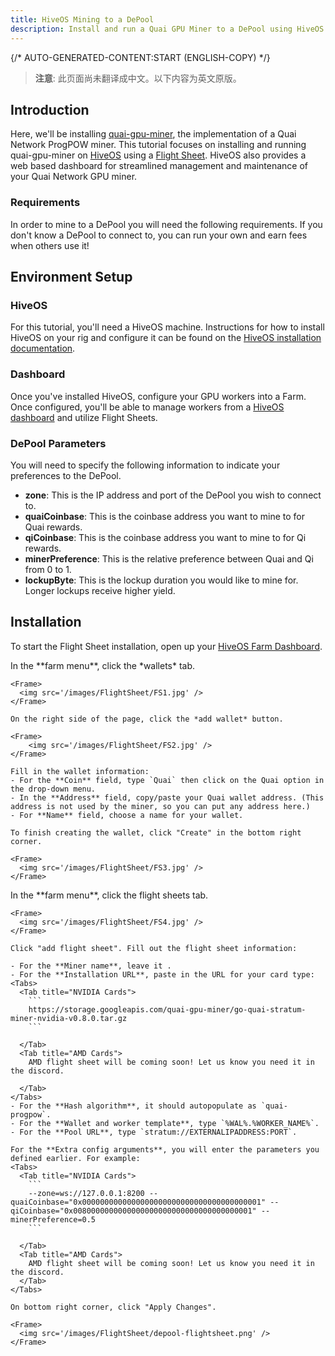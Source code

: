 ```yaml
---
title: HiveOS Mining to a DePool
description: Install and run a Quai GPU Miner to a DePool using HiveOS.
---
```


{/* AUTO-GENERATED-CONTENT:START (ENGLISH-COPY) */}

> **注意**: 此页面尚未翻译成中文。以下内容为英文原版。

## Introduction

Here, we'll be installing [quai-gpu-miner](https://github.com/dominant-strategies/quai-gpu-miner), the implementation of a Quai Network ProgPOW miner. This tutorial focuses on installing and running quai-gpu-miner on [HiveOS](https://hiveon.com/os/) using a [Flight Sheet](https://hiveon.com/knowledge-base/guides/fs/). HiveOS also provides a web based dashboard for streamlined management and maintenance of your Quai Network GPU miner.

### Requirements

In order to mine to a DePool you will need the following requirements. If you don't know a DePool to connect to, you can run your own and earn fees when others use it!

<CardGroup cols={3}>
	<Card
		title='URL of a node operating a DePool'
		href='/guides/client/dePool'
		icon='computer'
	/>
	<Card
		title='HiveOS machine'
		icon='hive'
	/>
	<Card
		title='NVIDIA or AMD GPU'
		icon='microchip'
	/>
	<Card
		title='4GB+ of RAM'
		icon='usb-drive'
	/>
</CardGroup>

## Environment Setup

### HiveOS

For this tutorial, you'll need a HiveOS machine. Instructions for how to install HiveOS on your rig and configure it can be found on the [HiveOS installation documentation](https://hiveon.com/install/).

### Dashboard

Once you've installed HiveOS, configure your GPU workers into a Farm. Once configured, you'll be able to manage workers from a [HiveOS dashboard](https://hiveon.com/knowledge-base/getting_started/start_dashboard_setup/) and utilize Flight Sheets.

### DePool Parameters

You will need to specify the following information to indicate your preferences to the DePool.

- **zone**: This is the IP address and port of the DePool you wish to connect to.
- **quaiCoinbase**: This is the coinbase address you want to mine to for Quai rewards.
- **qiCoinbase**: This is the coinbase address you want to mine to for Qi rewards.
- **minerPreference**: This is the relative preference between Quai and Qi from 0 to 1.
- **lockupByte**: This is the lockup duration you would like to mine for. Longer lockups receive higher yield.

## Installation

To start the Flight Sheet installation, open up your [HiveOS Farm Dashboard](https://the.hiveos.farm/).

<Steps>
  <Step title="Add Wallet">
    In the **farm menu**, click the *wallets* tab.

    <Frame>
      <img src='/images/FlightSheet/FS1.jpg' />
    </Frame>

    On the right side of the page, click the *add wallet* button.

    <Frame>
        <img src='/images/FlightSheet/FS2.jpg' />
    </Frame>

    Fill in the wallet information:
    - For the **Coin** field, type `Quai` then click on the Quai option in the drop-down menu.
    - In the **Address** field, copy/paste your Quai wallet address. (This address is not used by the miner, so you can put any address here.)
    - For **Name** field, choose a name for your wallet.

    To finish creating the wallet, click "Create" in the bottom right corner.

    <Frame>
      <img src='/images/FlightSheet/FS3.jpg' />
    </Frame>

  </Step>
  <Step title="Add Flight Sheet">
    In the **farm menu**, click the flight sheets tab.

    <Frame>
      <img src='/images/FlightSheet/FS4.jpg' />
    </Frame>

    Click "add flight sheet". Fill out the flight sheet information:

    - For the **Miner name**, leave it .
    - For the **Installation URL**, paste in the URL for your card type:
    <Tabs>
      <Tab title="NVIDIA Cards">
        ```
        https://storage.googleapis.com/quai-gpu-miner/go-quai-stratum-miner-nvidia-v0.8.0.tar.gz
        ```

      </Tab>
      <Tab title="AMD Cards">
        AMD flight sheet will be coming soon! Let us know you need it in the discord.

      </Tab>
    </Tabs>
    - For the **Hash algorithm**, it should autopopulate as `quai-progpow`.
    - For the **Wallet and worker template**, type `%WAL%.%WORKER_NAME%`.
    - For the **Pool URL**, type `stratum://EXTERNALIPADDRESS:PORT`.

    For the **Extra config arguments**, you will enter the parameters you defined earlier. For example:
    <Tabs>
      <Tab title="NVIDIA Cards">
        ```
        --zone=ws://127.0.0.1:8200 --quaiCoinbase="0x0000000000000000000000000000000000000001" --qiCoinbase="0x0080000000000000000000000000000000000001" --minerPreference=0.5
        ```

      </Tab>
      <Tab title="AMD Cards">
        AMD flight sheet will be coming soon! Let us know you need it in the discord.
      </Tab>
    </Tabs>

    On bottom right corner, click "Apply Changes".

    <Frame>
      <img src='/images/FlightSheet/depool-flightsheet.png' />
    </Frame>

  </Step>

</Steps>
